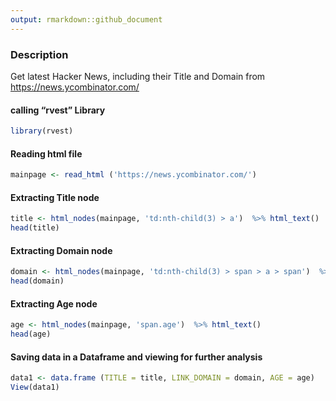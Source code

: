 ```yaml
---
output: rmarkdown::github_document
---
```


### Description

Get latest Hacker News, including their Title and Domain from <https://news.ycombinator.com/>


#### calling "rvest" Library

```r
library(rvest)
```

#### Reading html file

```r
mainpage <- read_html ('https://news.ycombinator.com/')
```

#### Extracting Title node

```r
title <- html_nodes(mainpage, 'td:nth-child(3) > a')  %>% html_text()
head(title)
```

#### Extracting Domain node

```r
domain <- html_nodes(mainpage, 'td:nth-child(3) > span > a > span')  %>% html_text()
head(domain)
```

#### Extracting Age node

```r
age <- html_nodes(mainpage, 'span.age')  %>% html_text()
head(age)
```

#### Saving data in a Dataframe and viewing for further analysis

```r
data1 <- data.frame (TITLE = title, LINK_DOMAIN = domain, AGE = age)
View(data1)
```
